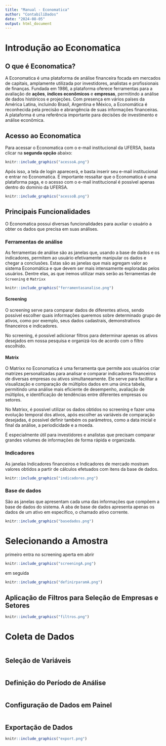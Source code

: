 ```yaml
---
title: "Manual - Economatica"
author: "ContabiliDados"
date: "2024-08-05"
output: html_document
---
```


# Introdução ao Economatica

## O que é Economatica?

A Economatica é uma plataforma de análise financeira focada em mercados de capitais, amplamente utilizada por investidores, analistas e profissionais de finanças. Fundada em 1986, a plataforma oferece ferramentas para a avaliação de **ações**, **índices econômicos** e **empresas**, permitindo a análise de dados históricos e projeções. 
Com presença em vários países da América Latina, incluindo Brasil, Argentina e México, a Economática é reconhecida pela precisão e abrangência de suas informações financeiras. A plataforma é uma referência importante para decisões de investimento e análise econômica.

## Acesso ao Economatica

Para acessar o Economatica com o e-mail institucional da UFERSA, basta clicar na **segunda opção** abaixo:	

```r
knitr::include_graphics("acessoA.png")
```

Após isso, a tela de login aparecerá, e basta inserir seu e-mail institucional e entrar no Economatica. É importante ressaltar que o Economatica é uma plataforma paga, e o acesso com o e-mail institucional é possível apenas dentro do domínio da UFERSA.

```r
knitr::include_graphics("acessoB.png")
```

## Principais Funcionalidades

O Economatica possui diversas funcionalidades para auxliar o usuário a obter os dados que precisa em suas análises. 

### Ferramentas de análise

As ferramentas de análise são as janelas que, usando a base de dados e os indicadores, permitem ao usuário efetivamente manipular os dados e chegar a conclusões. Estas são as janelas que mais agregam valor ao sistema Economática e que devem ser mais intensamente exploradas pelos usuários.
Dentre elas, as que iremos utilizar mais serão as ferramentas de `Screening` e `Matrixx`

```r
knitr::include_graphics("ferramentasanalise.png")
```

#### Screening

O screening serve para comparar dados de diferentes ativos, sendo possível escolher quais informações queremos sobre determinado grupo de ativos, como por exemplo, seus dados cadastrais, demonstrativos financeiros e indicadores.

No screening, é possível adicionar filtros para determinar apenas os ativos desejados em nossa pesquisa e organizá-los de acordo com o filtro escolhido.

#### Matrix

O Matrixx no Economatica é uma ferramenta que permite aos usuários criar matrizes personalizadas para analisar e comparar indicadores financeiros de diversas empresas ou ativos simultaneamente. Ele serve para facilitar a visualização e comparação de múltiplos dados em uma única tabela, permitindo uma análise mais eficiente de desempenho, avaliação de múltiplos, e identificação de tendências entre diferentes empresas ou setores. 

No Matrixx, é possível utilizar os dados obtidos no screening e fazer uma evolução temporal dos ativos, após escolher as variáveis de comparação desejadas, é possível definir também os parâmetros, como a data inicial e final da análise, a periodicidade e a moeda.

É especialmente útil para investidores e analistas que precisam comparar grandes volumes de informações de forma rápida e organizada.

### Indicadores

As janelas Indicadores financeiros e Indicadores de mercado mostram valores obtidos a partir de cálculos efetuados com itens da base de dados.

```r
knitr::include_graphics("indicadores.png")
```

### Base de dados

São as janelas que apresentam cada uma das informações que compõem a base de dados do sistema. A aba de base de dados apresenta apenas os dados de um ativo em específico, o chamado ativo corrente.

```r
knitr::include_graphics("basedados.png")
```

# Selecionando a Amostra

primeiro entra no screening aperta em abrir

```r
knitr::include_graphics("screeningA.png")
```

em seguida

```r
knitr::include_graphics("definirparamA.png")
```


## Aplicação de Filtros para Seleção de Empresas e Setores
```r
knitr::include_graphics("filtros.png")
```

# Coleta de Dados
```r

```

## Seleção de Variáveis
```r

```

## Definição do Período de Análise
```r

```

## Configuração de Dados em Painel
```r

```

## Exportação de Dados
```r
knitr::include_graphics("export.png")
```



